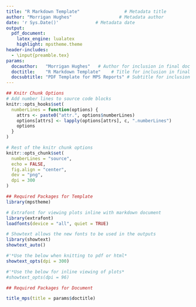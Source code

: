 ```yaml
---
title: "R Markdown Template"                 # Metadata title
author: "Morrigan Hughes"                  # Metadata author
date: 'r Sys.Date()'              # Metadata date
output: 
  pdf_document:
    latex_engine: lualatex
    highlight: mpstheme.theme
header-includes:
  - \input{preamble.tex}
params:
  docauthor:   "Morrigan Hughes"   # Author for inclusion in final doc text
  doctitle:    "R Markdown Template"    # Title for inclusion in final doc text
  docsubtitle: "PDF Template for MPS Reports" # Subtitle for inclusion in final doc text
---
```


```r
## Knitr Chunk Options
# Add number lines to source code blocks
knitr::opts_hooks$set(
  numberLines = function(options) {
    attrs <- paste0("attr.", options$numberLines)
    options[attrs] <- lapply(options[attrs], c, ".numberLines")
    options
  }
)

# Rest of the knitr chunk options
knitr::opts_chunk$set(
  numberLines = "source",
  echo = FALSE,
  fig.align = "center",
  dev = "png",
  dpi = 300
)

## Required Packages for Template
library(mpstheme)

# Extrafont for viewing plots inline with markdown document
library(extrafont)
loadfonts(device = "all", quiet = TRUE)

# Showtext allows the new fonts to be used in the outputs
library(showtext)
showtext_auto()

#'*Use the below when knitting to pdf or html*
showtext_opts(dpi = 300)

#'*Use the below for inline viewing of plots*
#showtext_opts(dpi = 96)

## Required Packages for Document

```
```r
title_mps(title = params$doctitle)
```
``` {=latex}
%% DO NOT CHANGE ANYTHING IN THIS CHUNK!
% SUBTITLE CHUNK
\vspace{-30pt}
\fontspec{Poppins SemiBold}\begin{center}\large
\text{\color{mpsgray}{`r paste0(params$docsubtitle)`}}\normalfont\end{center}

% AUTHOR AND DATE CHUNK
\begin{minipage}{0.7\textwidth}
\text{\color{gray}{Written By: }}
\textsc{\color{mpsblue}{`r paste0(params$docauthor)`}}
\end{minipage}
\begin{minipage}{0.3\textwidth}
\fontspec{Poppins SemiBold}\flushright
\text{\color{mpsgray}{`r format(Sys.Date(), "%B %Y")`}}\normalfont
\end{minipage}
\normalfont
```
